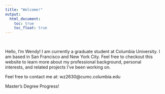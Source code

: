 ```yaml
---
title: "Welcome!"
output: 
  html_document:
    toc: true
    toc_float: true
---
```

<br>

<div class="well">
Hello, I'm Wendy! I am currently a graduate student at Columbia University. I am based in San Francisco and New York City. Feel free to checkout this website to learn more about my professional background, personal interests, and related projects I've been working on.

Feel free to contact me at: wz2630@cumc.columbia.edu

</div>

Master's Degree Progress!
<div class="progress progress-striped active">
  <div class="progress-bar" style="width: 70%"></div>
</div>



